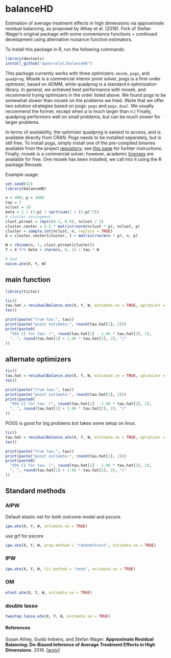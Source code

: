 # balanceHD

Estimation of average treatment effects in high dimensions via approximate residual balancing, as proposed by Athey et al. (2016). Fork of Stefan Wager's original package with some convenience functions + continued development using alternative nuisance function estimators.

To install this package in R, run the following commands:

```r
library(devtools)
install_github("apoorvalal/balanceHD")
```

This package currently works with three optimizers: `mosek`, `pogs`, and `quadprog`.
Mosek is a commercial interior point solver,
pogs is a first-order optimizer, based on ADMM, while
quadprog is a standard `R` optimization library.
In general, we achieved best performance with mosek, and
recommend trying optimizers in the order listed above.
We found pogs to be somewhat slower than mosek on the problems
we tried. (Note that we offer two solution strategies based on pogs: `pogs` and
`pogs.dual`. We usually recommend the former, except when p is much larger than n.)
Finally, quadprog performors well on small problems, but can be much
slower for larger problems.

In terms of availability, the optimizer quadprog is easiest to access,
and is available directly from CRAN. Pogs needs to be installed separately,
but is still free. To install pogs, simply install one of the pre-compiled
binaries available from the project [repository](https://github.com/foges/pogs);
see [this page](https://github.com/foges/pogs/blob/master/src/interface_r/README.md)
for furhter instructions.
Finally, mosek is a commercial solver; however, academic
[licenses](https://www.mosek.com/resources/academic-license) are available for free.
One mosek has been installed, we call into it using the R package Rmosek.

Example usage:

```r
set.seed(42)
library(balanceHD)

n = 400; p = 1000
tau = 7
nclust = 10
beta = 2 / (1:p) / sqrt(sum(1 / (1:p)^2))
# cluster assingment
clust.ptreat = rep(c(0.1, 0.9), nclust / 2)
cluster.center = 0.5 * matrix(rnorm(nclust * p), nclust, p)
cluster = sample.int(nclust, n, replace = TRUE)
X = cluster.center[cluster, ] + matrix(rnorm(n * p), n, p)

W = rbinom(n, 1, clust.ptreat[cluster])
Y = X %*% beta + rnorm(n, 0, 1) + tau * W

# bad
naive.ate(X, Y, W)
```

## main function

```r
library(tictoc)

tic()
tau.hat = residualBalance.ate(X, Y, W, estimate.se = TRUE, optimizer = "mosek")
toc()

print(paste("true tau:", tau))
print(paste("point estimate:", round(tau.hat[1], 2)))
print(paste0(
  "95% CI for tau: (", round(tau.hat[1] - 1.96 * tau.hat[2], 2),
  ", ", round(tau.hat[1] + 1.96 * tau.hat[2], 2), ")"
))
```

## alternate optimizers

```r
tic()
tau.hat = residualBalance.ate(X, Y, W, estimate.se = TRUE, optimizer = "quadprog")
toc()

print(paste("true tau:", tau))
print(paste("point estimate:", round(tau.hat[1], 2)))
print(paste0(
  "95% CI for tau: (", round(tau.hat[1] - 1.96 * tau.hat[2], 2),
  ", ", round(tau.hat[1] + 1.96 * tau.hat[2], 2), ")"
))
```

POGS is good for big problems but takes some setup on linux.

```r
tic()
tau.hat = residualBalance.ate(X, Y, W, estimate.se = TRUE, optimizer = "pogs")
toc()

print(paste("true tau:", tau))
print(paste("point estimate:", round(tau.hat[1], 2)))
print(paste0(
  "95% CI for tau: (", round(tau.hat[1] - 1.96 * tau.hat[2], 2),
  ", ", round(tau.hat[1] + 1.96 * tau.hat[2], 2), ")"
))
```

## Standard methods

### AIPW

Default elastic net for both outcome model and pscore.

```r
ipw.ate(X, Y, W, estimate.se = TRUE)
```

use grf for pscore

```r
ipw.ate(X, Y, W, prop.method = "randomforest", estimate.se = TRUE)
```

### IPW

```r
ipw.ate(X, Y, W, fit.method = "none", estimate.se = TRUE)
```

### OM

```r
elnet.ate(X, Y, W, estimate.se = TRUE)
```

### double lasso

```r
twostep.lasso.ate(X, Y, W, estimate.se = TRUE)
```




#### References
Susan Athey, Guido Imbens, and Stefan Wager.
<b>Approximate Residual Balancing: De-Biased Inference of Average Treatment Effects in High Dimensions.</b>
2016.
[<a href="http://arxiv.org/pdf/1604.07125.pdf">arxiv</a>]
